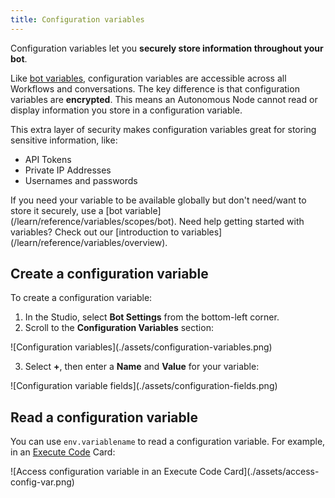 ```yaml
---
title: Configuration variables
---
```


Configuration variables let you **securely store information throughout your bot**.

Like [bot variables](/learn/reference/variables/scopes/bot), configuration variables are accessible across all Workflows and conversations. The key difference is that configuration variables are **encrypted**. This means an Autonomous Node cannot read or display information you store in a configuration variable.

This extra layer of security makes configuration variables great for storing sensitive information, like:

- API Tokens
- Private IP Addresses
- Usernames and passwords

<Note>
    If you need your variable to be available globally but don't need/want to store it securely, use a [bot variable](/learn/reference/variables/scopes/bot).
</Note>

<Tip>
    Need help getting started with variables? Check out our [introduction to variables](/learn/reference/variables/overview).
</Tip>

## Create a configuration variable

To create a configuration variable:

1. In the Studio, select **Bot Settings** from the bottom-left corner.
2. Scroll to the **Configuration Variables** section:

<Frame>
![Configuration variables](./assets/configuration-variables.png)
</Frame>

3. Select **+**, then enter a **Name** and **Value** for your variable:

<Frame>
![Configuration variable fields](./assets/configuration-fields.png)
</Frame>

## Read a configuration variable

You can use `env.variablename` to read a configuration variable. For example, in an [Execute Code](/learn/reference/cards/execute-code) Card:

<Frame>
![Access configuration variable in an Execute Code Card](./assets/access-config-var.png)
</Frame>